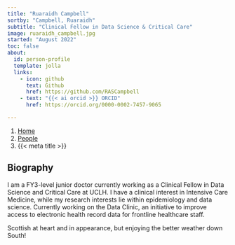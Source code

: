 ```yaml
---
title: "Ruaraidh Campbell"
sortby: "Campbell, Ruaraidh"
subtitle: "Clinical Fellow in Data Science & Critical Care"
image: ruaraidh_campbell.jpg
started: "August 2022"
toc: false
about:
  id: person-profile
  template: jolla
  links:
    - icon: github
      text: Github
      href: https://github.com/RASCampbell
    - text: "{{< ai orcid >}} ORCID"
      href: https://orcid.org/0000-0002-7457-9065

---
```


```{=html}
<nav aria-label="breadcrumb">
  <ol class="breadcrumb">
    <li class="breadcrumb-item"><a href="../../index.html">Home</a></li>
    <li class="breadcrumb-item"><a href="../../people.html">People</a></li>
    <!-- <li class="breadcrumb-item active">Clinical Members</li> -->
    <li class="breadcrumb-item active" aria-current="page">{{< meta title >}}</li>
  </ol>
</nav>
```

:::{#person-profile}
:::

## Biography

I am a FY3-level junior doctor currently working as a Clinical Fellow in Data Science and Critical Care at UCLH. I have a clinical interest in Intensive Care Medicine, while my research interests lie within epidemiology and data science. Currently working on the Data Clinic, an initiative to improve access to electronic health record data for frontline healthcare staff.

Scottish at heart and in appearance, but enjoying the better weather down South! 

